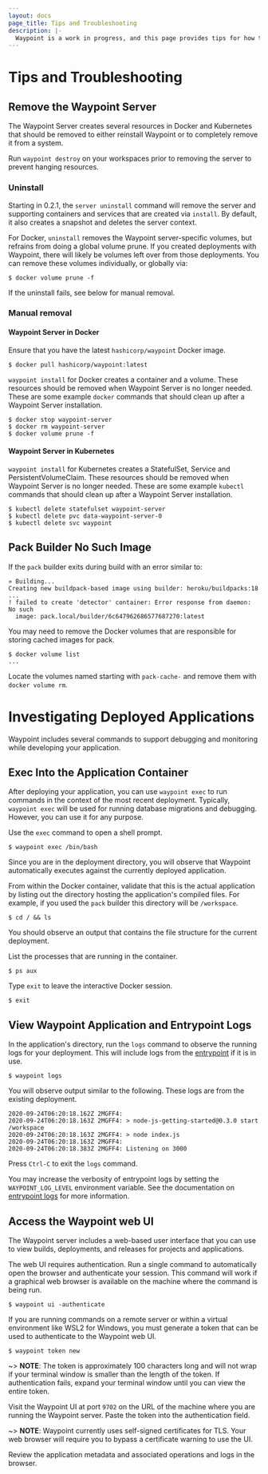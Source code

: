 ```yaml
---
layout: docs
page_title: Tips and Troubleshooting
description: |-
  Waypoint is a work in progress, and this page provides tips for how to troubleshoot any issues that you might encounter while deploying applications.
---
```


# Tips and Troubleshooting

## Remove the Waypoint Server

The Waypoint Server creates several resources in Docker and Kubernetes that should be removed to either reinstall Waypoint or to completely remove it from a system.

Run `waypoint destroy` on your workspaces prior to removing the server to prevent hanging resources.

### Uninstall

Starting in 0.2.1, the `server uninstall` command will remove the server and supporting
containers and services that are created via `install`. By default, it also creates
a snapshot and deletes the server context.

For Docker, `uninstall` removes the Waypoint server-specific volumes, but refrains from
doing a global volume prune. If you created deployments with Waypoint, there will likely
be volumes left over from those deployments. You can remove these volumes individually,
or globally via:

```shell-session
$ docker volume prune -f
```

If the uninstall fails, see below for manual removal.

### Manual removal

#### Waypoint Server in Docker

Ensure that you have the latest `hashicorp/waypoint` Docker image.

```shell-session
$ docker pull hashicorp/waypoint:latest
```

`waypoint install` for Docker creates a container and a volume. These resources should be removed when Waypoint Server is no longer needed. These are some example `docker` commands that should clean up after a Waypoint Server installation.

```shell-session
$ docker stop waypoint-server
$ docker rm waypoint-server
$ docker volume prune -f
```

#### Waypoint Server in Kubernetes

`waypoint install` for Kubernetes creates a StatefulSet, Service and PersistentVolumeClaim. These resources should be removed when Waypoint Server is no longer needed. These are some example `kubectl` commands that should clean up after a Waypoint Server installation.

```shell-session
$ kubectl delete statefulset waypoint-server
$ kubectl delete pvc data-waypoint-server-0
$ kubectl delete svc waypoint
```

## Pack Builder No Such Image

If the `pack` builder exits during build with an error similar to:

```
» Building...
Creating new buildpack-based image using builder: heroku/buildpacks:18
...
! failed to create 'detector' container: Error response from daemon: No such
  image: pack.local/builder/6c647962686577687270:latest
```

You may need to remove the Docker volumes that are responsible for storing cached images for pack.

```shell-session
$ docker volume list
...
```

Locate the volumes named starting with `pack-cache-` and remove them with `docker volume rm`.

# Investigating Deployed Applications

Waypoint includes several commands to support debugging and monitoring while
developing your application.

## Exec Into the Application Container

After deploying your application, you can use `waypoint exec` to run
commands in the context of the most recent deployment. Typically, `waypoint exec` will be used for running database migrations and debugging. However, you
can use it for any purpose.

Use the `exec` command to open a shell prompt.

```shell-session
$ waypoint exec /bin/bash
```

Since you are in the deployment directory, you will observe that Waypoint
automatically executes against the currently deployed application.

From within the Docker container, validate that this is the actual application
by listing out the directory hosting the application's compiled files. For example, if you used the `pack` builder this directory will be `/workspace`.

```shell-session
$ cd / && ls
```

You should observe an output that contains the file structure for the current
deployment.

List the processes that are running in the container.

```shell-session
$ ps aux
```

Type `exit` to leave the interactive Docker session.

```shell-session
$ exit
```

## View Waypoint Application and Entrypoint Logs

In the application's directory, run the `logs` command to observe the running
logs for your deployment. This will include logs from the
[entrypoint](/docs/entrypoint) if it is in use.

```shell-session
$ waypoint logs
```

You will observe output similar to the following. These logs are from the
existing deployment.

```plaintext
2020-09-24T06:20:18.162Z 2MGFF4:
2020-09-24T06:20:18.163Z 2MGFF4: > node-js-getting-started@0.3.0 start /workspace
2020-09-24T06:20:18.163Z 2MGFF4: > node index.js
2020-09-24T06:20:18.163Z 2MGFF4:
2020-09-24T06:20:18.383Z 2MGFF4: Listening on 3000
```

Press `Ctrl-C` to exit the `logs` command.

You may increase the verbosity of entrypoint logs by setting the
`WAYPOINT_LOG_LEVEL` environment variable. See the documentation on
[entrypoint logs](/docs/entrypoint#logging) for more information.

## Access the Waypoint web UI

The Waypoint server includes a web-based user interface that you can use to view
builds, deployments, and releases for projects and applications.

<Tabs>
<Tab heading="Local">

The web UI requires authentication. Run a single command to automatically open
the browser and authenticate your session. This command will work if a graphical
web browser is available on the machine where the command is being run.

```shell-session
$ waypoint ui -authenticate
```

</Tab>
<Tab heading="Remote">

If you are running commands on a remote server or within a virtual environment
like WSL2 for Windows, you must generate a token that can be used to
authenticate to the Waypoint web UI.

```shell-session
$ waypoint token new
```

~> **NOTE**: The token is approximately 100 characters long and will not wrap if
your terminal window is smaller than the length of the token. If authentication
fails, expand your terminal window until you can view the entire token.

Visit the Waypoint UI at port `9702` on the URL of the machine where you are
running the Waypoint server. Paste the token into the authentication field.

</Tab>
</Tabs>

~> **NOTE**: Waypoint currently uses self-signed certificates for TLS. Your web
browser will require you to bypass a certificate warning to use the UI.

Review the application metadata and associated operations and logs in the browser.
